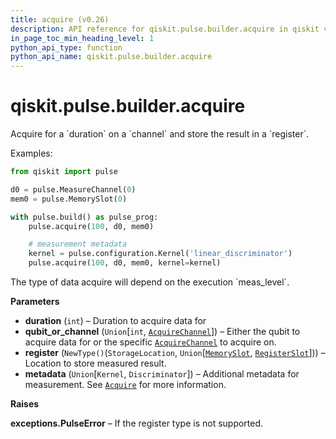 ```yaml
---
title: acquire (v0.26)
description: API reference for qiskit.pulse.builder.acquire in qiskit v0.26
in_page_toc_min_heading_level: 1
python_api_type: function
python_api_name: qiskit.pulse.builder.acquire
---
```


<span id="qiskit-pulse-builder-acquire" />

# qiskit.pulse.builder.acquire

<Function id="qiskit.pulse.builder.acquire" isDedicatedPage={true} github="https://github.com/qiskit/qiskit/tree/stable/0.17/qiskit/pulse/builder.py" signature="acquire(duration, qubit_or_channel, register, **metadata)">
  Acquire for a `duration` on a `channel` and store the result in a `register`.

  Examples:

  ```python
  from qiskit import pulse

  d0 = pulse.MeasureChannel(0)
  mem0 = pulse.MemorySlot(0)

  with pulse.build() as pulse_prog:
      pulse.acquire(100, d0, mem0)

      # measurement metadata
      kernel = pulse.configuration.Kernel('linear_discriminator')
      pulse.acquire(100, d0, mem0, kernel=kernel)
  ```

  <Admonition title="Note" type="note">
    The type of data acquire will depend on the execution `meas_level`.
  </Admonition>

  **Parameters**

  *   **duration** (`int`) – Duration to acquire data for
  *   **qubit\_or\_channel** (`Union`\[`int`, [`AcquireChannel`](qiskit.pulse.channels#acquirechannel "qiskit.pulse.channels.AcquireChannel")]) – Either the qubit to acquire data for or the specific [`AcquireChannel`](qiskit.pulse.channels#acquirechannel "qiskit.pulse.channels.AcquireChannel") to acquire on.
  *   **register** (`NewType()`(`StorageLocation`, `Union`\[[`MemorySlot`](qiskit.pulse.channels#memoryslot "qiskit.pulse.channels.MemorySlot"), [`RegisterSlot`](qiskit.pulse.channels#registerslot "qiskit.pulse.channels.RegisterSlot")])) – Location to store measured result.
  *   **metadata** (`Union`\[`Kernel`, `Discriminator`]) – Additional metadata for measurement. See [`Acquire`](qiskit.pulse.instructions.Acquire "qiskit.pulse.instructions.Acquire") for more information.

  **Raises**

  **exceptions.PulseError** – If the register type is not supported.
</Function>

